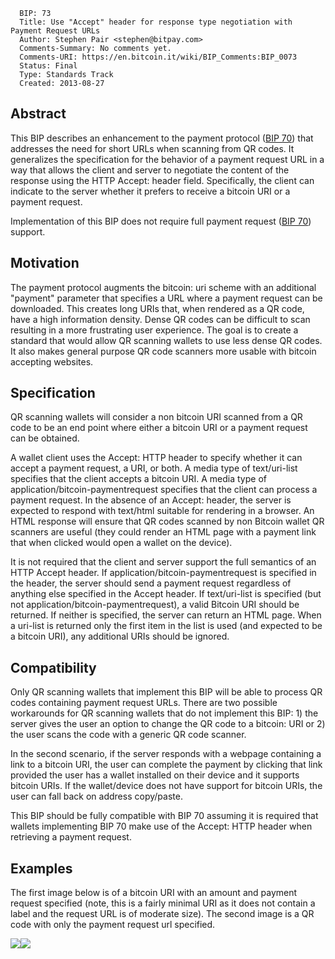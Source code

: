 <pre>
  BIP: 73
  Title: Use "Accept" header for response type negotiation with Payment Request URLs
  Author: Stephen Pair <stephen@bitpay.com>
  Comments-Summary: No comments yet.
  Comments-URI: https://en.bitcoin.it/wiki/BIP_Comments:BIP_0073
  Status: Final
  Type: Standards Track
  Created: 2013-08-27
</pre>

==Abstract==

This BIP describes an enhancement to the payment protocol ([[bip-0070.mediawiki|BIP 70]])
that addresses the need for short URLs when scanning from QR codes.  It
generalizes the specification for the behavior of a payment request URL in a
way that allows the client and server to negotiate the content of the
response using the HTTP Accept: header field.  Specifically, the client
can indicate to the server whether it prefers to receive a bitcoin URI or
a payment request.

Implementation of this BIP does not require full payment request ([[bip-0070.mediawiki|BIP 70]]) support.

==Motivation==

The payment protocol augments the bitcoin: uri scheme with an additional
"payment" parameter that specifies a URL where a payment request can be
downloaded.  This creates long URIs that, when rendered as a QR code, have
a high information density.  Dense QR codes can be difficult to scan resulting
in a more frustrating user experience.  The goal is to create a standard that
would allow QR scanning wallets to use less dense QR codes.  It also makes
general purpose QR code scanners more usable with bitcoin accepting
websites.

==Specification==

QR scanning wallets will consider a non bitcoin URI scanned from a QR code to
be an end point where either a bitcoin URI or a payment request can be obtained.

A wallet client uses the Accept: HTTP header to specify whether it can accept
a payment request, a URI, or both.  A media type of text/uri-list specifies that
the client accepts a bitcoin URI. A media type of application/bitcoin-paymentrequest
specifies that the client can process a payment request.  In the absence of an
Accept: header, the server is expected to respond with text/html suitable for
rendering in a browser.  An HTML response will ensure that QR codes scanned
by non Bitcoin wallet QR scanners are useful (they could render an HTML page
with a payment link that when clicked would open a wallet on the device).

It is not required that the client and server support the full semantics of an
HTTP Accept header.  If application/bitcoin-paymentrequest is specified in the
header, the server should send a payment request regardless of anything else
specified in the Accept header.  If text/uri-list is specified (but not
application/bitcoin-paymentrequest), a valid Bitcoin URI should be returned.  If
neither is specified, the server can return an HTML page.  When a uri-list is returned
only the first item in the list is used (and expected to be a bitcoin URI), any additional
URIs should be ignored.

==Compatibility==

Only QR scanning wallets that implement this BIP will be able to process QR
codes containing payment request URLs.  There are two possible workarounds for QR
scanning wallets that do not implement this BIP: 1) the server gives the user an
option to change the QR code to a bitcoin: URI or 2) the user scans the code with
a generic QR code scanner.

In the second scenario, if the server responds with a webpage containing a link
to a bitcoin URI, the user can complete the payment by clicking that link provided
the user has a wallet installed on their device and it supports bitcoin URIs.  If the
wallet/device does not have support for bitcoin URIs, the user can fall back on
address copy/paste.

This BIP should be fully compatible with BIP 70 assuming it is required that wallets
implementing BIP 70 make use of the Accept: HTTP header when retrieving a
payment request.

==Examples==
The first image below is of a bitcoin URI with an amount and payment request
specified (note, this is a fairly minimal URI as it does not contain a
label and the request URL is of moderate size).  The second image is a QR
code with only the payment request url specified.

<img src=bip-0073/a.png></img><img src=bip-0073/b.png></img>
